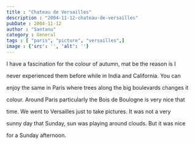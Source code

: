 ```yaml
---
title : "Chateau de Versailles"
description : "2004-11-12-chateau-de-versailles"
pubDate : 2004-11-12
author : "Santanu"
category : General
tags : [ "paris", "picture", "versailles",]
image : {'src': '', 'alt': ''}
---
```

I have a fascination for the colour of autumn, mat be the reason is I

never experienced them before while in India and California. You can

enjoy the same in Paris where trees along the big boulevards changes it

colour. Around Paris particularly the Bois de Boulogne is very nice that

time. We went to Versailles just to take pictures. It was not a very

sunny day that Sunday, sun was playing around clouds. But it was nice

for a Sunday afternoon.
